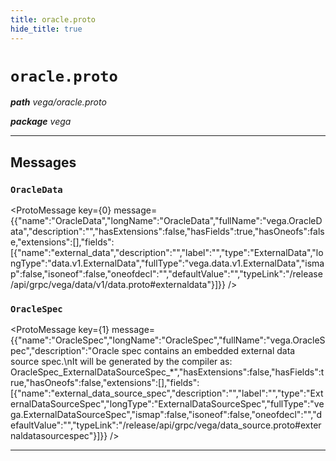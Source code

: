 ```yaml
---
title: oracle.proto
hide_title: true
---
```



# `oracle.proto`
_**path** vega/oracle.proto_

_**package** vega_



---

## Messages


### `OracleData`
<ProtoMessage key={0} message={{"name":"OracleData","longName":"OracleData","fullName":"vega.OracleData","description":"","hasExtensions":false,"hasFields":true,"hasOneofs":false,"extensions":[],"fields":[{"name":"external_data","description":"","label":"","type":"ExternalData","longType":"data.v1.ExternalData","fullType":"vega.data.v1.ExternalData","ismap":false,"isoneof":false,"oneofdecl":"","defaultValue":"","typeLink":"/release/api/grpc/vega/data/v1/data.proto#externaldata"}]}} />


### `OracleSpec`
<ProtoMessage key={1} message={{"name":"OracleSpec","longName":"OracleSpec","fullName":"vega.OracleSpec","description":"Oracle spec contains an embedded external data source spec.\nIt will be generated by the compiler as: OracleSpec_ExternalDataSourceSpec_*","hasExtensions":false,"hasFields":true,"hasOneofs":false,"extensions":[],"fields":[{"name":"external_data_source_spec","description":"","label":"","type":"ExternalDataSourceSpec","longType":"ExternalDataSourceSpec","fullType":"vega.ExternalDataSourceSpec","ismap":false,"isoneof":false,"oneofdecl":"","defaultValue":"","typeLink":"/release/api/grpc/vega/data_source.proto#externaldatasourcespec"}]}} />

---


  